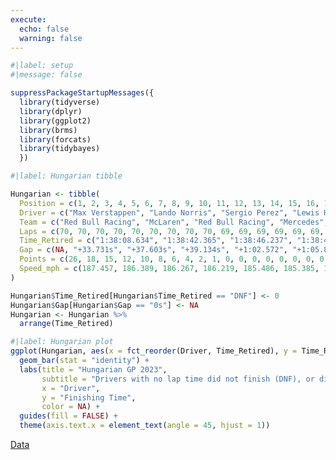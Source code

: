 ```yaml
---
execute:
  echo: false
  warning: false
---
```


```r
#|label: setup
#|message: false

suppressPackageStartupMessages({
  library(tidyverse)
  library(dplyr)
  library(ggplot2)  
  library(brms)
  library(forcats)
  library(tidybayes)
  })
```

```r
#|label: Hungarian tibble

Hungarian <- tibble(
  Position = c(1, 2, 3, 4, 5, 6, 7, 8, 9, 10, 11, 12, 13, 14, 15, 16, 17, 18, 19, 20),
  Driver = c("Max Verstappen", "Lando Norris", "Sergio Perez", "Lewis Hamilton", "Oscar Piastri", "George Russell", "Charles Leclerc", "Carlos Sainz", "Fernando Alonso", "Lance Stroll", "Alexander Albon", "Valtteri Bottas", "Daniel Ricciardo", "Nico Hulkenberg", "Yuki Tsunoda", "Zhou Guanyu", "Kevin Magnussen", "Logan Sargeant", "Esteban Ocon", "Pierre Gasly"),
  Team = c("Red Bull Racing", "McLaren", "Red Bull Racing", "Mercedes", "McLaren", "Mercedes", "Ferrari", "Ferrari", "Aston Martin", "Aston Martin", "Williams", "Alfa Romeo", "RB", "Haas", "RB", "Alfa Romeo", "Haas", "Williams", "Alpine", "Alpine"),
  Laps = c(70, 70, 70, 70, 70, 70, 70, 70, 70, 69, 69, 69, 69, 69, 69, 69, 69, 67, 12, 1),
  Time_Retired = c("1:38:08.634", "1:38:42.365", "1:38:46.237", "1:38:47.768", "1:39:11.206", "1:39:14.459", "1:39:18.951", "1:39:19.707", "1:39:24.343", "1:38:23.249", "1:38:37.721", "1:38:38.713", "1:38:44.891", "1:38:59.932", "1:39:00.177", "1:39:09.125", "1:39:30.985", "DNF", "DNF", "DNF"),
  Gap = c(NA, "+33.731s", "+37.603s", "+39.134s", "+1:02.572", "+1:05.825", "+1:10.317", "+1:11.073", "+1:15.709", "+1 Lap", "+1 Lap", "+1 Lap", "+1 Lap", "+1 Lap", "+1 Lap", "+1 Lap", "+1 Lap", "DNF", "DNF", "DNF"),
  Points = c(26, 18, 15, 12, 10, 8, 6, 4, 2, 1, 0, 0, 0, 0, 0, 0, 0, 0, 0, 0),
  Speed_mph = c(187.457, 186.389, 186.267, 186.219, 185.486, 185.385, 185.245, 185.221, 185.077, 184.321, 183.870, 183.840, 183.648, 183.183, 183.175, 182.900, 182.230, 182.503, 150.851, 125.039)
)

Hungarian$Time_Retired[Hungarian$Time_Retired == "DNF"] <- 0
Hungarian$Gap[Hungarian$Gap == "0s"] <- NA
Hungarian <- Hungarian %>%
  arrange(Time_Retired)

```

```r
#|label: Hungarian plot
ggplot(Hungarian, aes(x = fct_reorder(Driver, Time_Retired), y = Time_Retired, fill = Driver)) +
  geom_bar(stat = "identity") +
  labs(title = "Hungarian GP 2023",
       subtitle = "Drivers with no lap time did not finish (DNF), or did not start (DNS)",
       x = "Driver",
       y = "Finishing Time",
       color = NA) +
  guides(fill = FALSE) +
  theme(axis.text.x = element_text(angle = 45, hjust = 1))
```
[Data](https://www.motorsport.com/f1/results/2023/hungarian-gp-625316/)